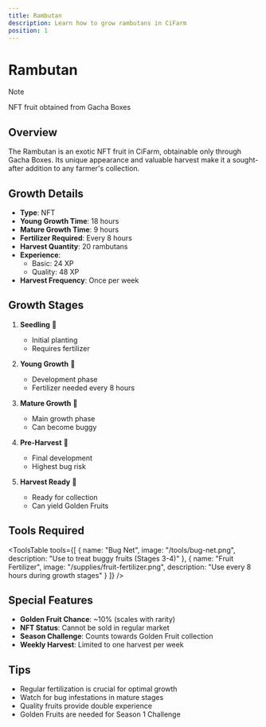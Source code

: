 ```yaml
---
title: Rambutan
description: Learn how to grow rambutans in CiFarm
position: 1
---
```



# Rambutan

> [!NOTE]
>
> NFT fruit obtained from Gacha Boxes

## Overview

The Rambutan is an exotic NFT fruit in CiFarm, obtainable only through Gacha Boxes. Its unique appearance and valuable harvest make it a sought-after addition to any farmer's collection.

## Growth Details

- **Type**: NFT
- **Young Growth Time**: 18 hours
- **Mature Growth Time**: 9 hours
- **Fertilizer Required**: Every 8 hours
- **Harvest Quantity**: 20 rambutans
- **Experience**: 
  - Basic: 24 XP
  - Quality: 48 XP
- **Harvest Frequency**: Once per week

## Growth Stages

<GrowthStages type="fruit" name="rambutan" stages={5} />

1. **Seedling** 🌱
   - Initial planting
   - Requires fertilizer

2. **Young Growth** 🌿
   - Development phase
   - Fertilizer needed every 8 hours

3. **Mature Growth** 🌳
   - Main growth phase
   - Can become buggy

4. **Pre-Harvest** 🌸
   - Final development
   - Highest bug risk

5. **Harvest Ready** 🍇
   - Ready for collection
   - Can yield Golden Fruits

## Tools Required

<ToolsTable 
  tools={[
    {
      name: "Bug Net",
      image: "/tools/bug-net.png",
      description: "Use to treat buggy fruits (Stages 3-4)"
    },
    {
      name: "Fruit Fertilizer",
      image: "/supplies/fruit-fertilizer.png",
      description: "Use every 8 hours during growth stages"
    }
  ]} 
/>

## Special Features

- **Golden Fruit Chance**: ~10% (scales with rarity)
- **NFT Status**: Cannot be sold in regular market
- **Season Challenge**: Counts towards Golden Fruit collection
- **Weekly Harvest**: Limited to one harvest per week

## Tips

- Regular fertilization is crucial for optimal growth
- Watch for bug infestations in mature stages
- Quality fruits provide double experience
- Golden Fruits are needed for Season 1 Challenge 